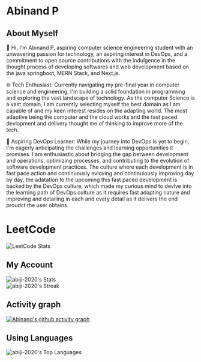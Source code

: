 # Abinand P

## About Myself 
 <p className="font-medium text-justify  ">
                🌟 Hi, I'm Abinand P, aspiring computer science engineering
                student with an unwavering passion for technology, an aspiring
                interest in DevOps, and a commitment to open source
                contributions with the indulgence in the thought process of
                developing softwares and web development based on the java
                springboot, MERN Stack, and Next.js.
              </p>
  <p className="font-bold ">
                <span className="font-bold text-dark/80">
                  🌐 Tech Enthusiast:
                </span>
                Currently navigating my pre-final year  in computer science and
                engineering, I'm building a solid foundation in programming and
                exploring the vast landscape of technology. As the computer
                Science is a vast domain, I am currently selecting myself the
                best domain as I am capable of and my keen interest resides on
                the adapting world. The most adaptive being the computer and the
                cloud works and the fast paced devlopment and delivery thought
                me of thinking to improve more of the tech.
              </p>
               <p className="font-medium text-justify ">
                <span className="font-bold text-dark/80">
                  🚀 Aspiring DevOps Learner:
                </span>
                While my journey into DevOps is yet to begin, I'm eagerly
                anticipating the challenges and learning opportunities it
                promises. I am enthusiastic about bridging the gap between
                development and operations, optimizing processes, and
                contributing to the evolution of software development practices.
                The culture where each development is in fast pace action and
                continuously evloving and continuiously improving day by day,
                the adatation to the upcoming this fast paced development is
                backed by the DevOps culture, which made my curious mind to
                devlve into the learning path of DevOps culture as it requires
                fast adapting nature and improving and detailing in each and
                every detail as it delivers the end proudct the user obtains.
              </p>

# LeetCode 

![LeetCode Stats](https://leetcard.jacoblin.cool/Abinand0911?theme=dark&font=Hanuman&ext=contest)

## My Account 
![abiji-2020's Stats](https://github-readme-stats.vercel.app/api?username=abiji-2020&theme=radical&show_icons=true&hide_border=false&count_private=true) <br/>
![abiji-2020's Streak](https://github-readme-streak-stats.herokuapp.com/?user=abiji-2020&theme=radical&hide_border=false)

## Activity graph 
[![Abinand's github activity graph](https://github-readme-activity-graph.vercel.app/graph?username=Abiji-2020)](https://github.com/Abiji-2020/github-readme-activity-graph)
## Using Languages
![abiji-2020's Top Languages](https://github-readme-stats.vercel.app/api/top-langs/?username=abiji-2020&theme=radical&show_icons=true&hide_border=false&layout=compact)


